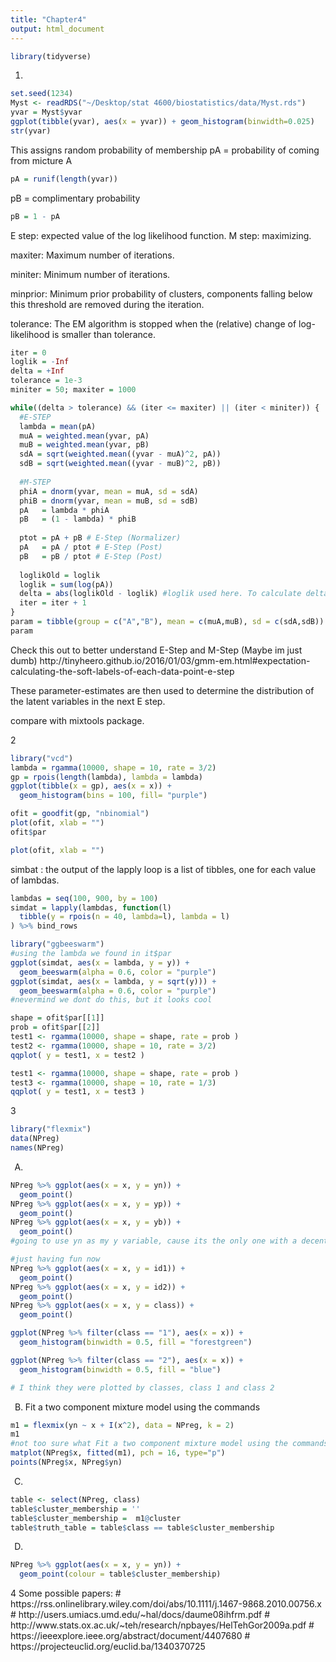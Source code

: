 ```yaml
---
title: "Chapter4"
output: html_document
---
```


```r
library(tidyverse)
```
1.
```r
set.seed(1234)
Myst <- readRDS("~/Desktop/stat 4600/biostatistics/data/Myst.rds")
yvar = Myst$yvar
ggplot(tibble(yvar), aes(x = yvar)) + geom_histogram(binwidth=0.025)
str(yvar)
```

This assigns random probability of membership
pA = probability of coming from micture A
```r
pA = runif(length(yvar)) 
```
pB = complimentary probability

```r
pB = 1 - pA
```
E step: expected value of the log likelihood function.
M step: maximizing.

maxiter: Maximum number of iterations.

miniter: Minimum number of iterations.

minprior: Minimum prior probability of clusters, components falling below this threshold are removed during the iteration.

tolerance: The EM algorithm is stopped when the (relative) change of log-likelihood is smaller than tolerance.

```r
iter = 0
loglik = -Inf
delta = +Inf
tolerance = 1e-3
miniter = 50; maxiter = 1000
```

```r
while((delta > tolerance) && (iter <= maxiter) || (iter < miniter)) {
  #E-STEP
  lambda = mean(pA)
  muA = weighted.mean(yvar, pA) 
  muB = weighted.mean(yvar, pB) 
  sdA = sqrt(weighted.mean((yvar - muA)^2, pA)) 
  sdB = sqrt(weighted.mean((yvar - muB)^2, pB)) 
  
  #M-STEP
  phiA = dnorm(yvar, mean = muA, sd = sdA) 
  phiB = dnorm(yvar, mean = muB, sd = sdB) 
  pA   = lambda * phiA
  pB   = (1 - lambda) * phiB
  
  ptot = pA + pB # E-Step (Normalizer)
  pA   = pA / ptot # E-Step (Post)
  pB   = pB / ptot # E-Step (Post)
  
  loglikOld = loglik
  loglik = sum(log(pA))
  delta = abs(loglikOld - loglik) #loglik used here. To calculate delta?
  iter = iter + 1
}
param = tibble(group = c("A","B"), mean = c(muA,muB), sd = c(sdA,sdB))
param
```
Check this out to better understand E-Step and M-Step (Maybe im just dumb)
http://tinyheero.github.io/2016/01/03/gmm-em.html#expectation-calculating-the-soft-labels-of-each-data-point-e-step

These parameter-estimates are then used to determine the distribution of the latent variables in the next E step.

compare with mixtools package.

2
```r
library("vcd")
lambda = rgamma(10000, shape = 10, rate = 3/2)
gp = rpois(length(lambda), lambda = lambda)
ggplot(tibble(x = gp), aes(x = x)) +
  geom_histogram(bins = 100, fill= "purple")

ofit = goodfit(gp, "nbinomial")
plot(ofit, xlab = "")
ofit$par

plot(ofit, xlab = "")
```
simbat : the output of the lapply loop is a list of tibbles, one for each value of lambdas. 
```r
lambdas = seq(100, 900, by = 100)
simdat = lapply(lambdas, function(l)
  tibble(y = rpois(n = 40, lambda=l), lambda = l)
) %>% bind_rows
```

```r
library("ggbeeswarm")
#using the lambda we found in it$par
ggplot(simdat, aes(x = lambda, y = y)) +
  geom_beeswarm(alpha = 0.6, color = "purple")
ggplot(simdat, aes(x = lambda, y = sqrt(y))) +
  geom_beeswarm(alpha = 0.6, color = "purple")
#nevermind we dont do this, but it looks cool
```

```r
shape = ofit$par[[1]] 
prob = ofit$par[[2]]
test1 <- rgamma(10000, shape = shape, rate = prob )
test2 <- rgamma(10000, shape = 10, rate = 3/2)
qqplot( y = test1, x = test2 )

test1 <- rgamma(10000, shape = shape, rate = prob )
test3 <- rgamma(10000, shape = 10, rate = 1/3)
qqplot( y = test1, x = test3 )
```

3
```r
library("flexmix")
data(NPreg)
names(NPreg)
```
A)
```r
NPreg %>% ggplot(aes(x = x, y = yn)) +
  geom_point()
NPreg %>% ggplot(aes(x = x, y = yp)) +
  geom_point()
NPreg %>% ggplot(aes(x = x, y = yb)) +
  geom_point()
#going to use yn as my y variable, cause its the only one with a decent spread

#just having fun now
NPreg %>% ggplot(aes(x = x, y = id1)) +
  geom_point()
NPreg %>% ggplot(aes(x = x, y = id2)) +
  geom_point()
NPreg %>% ggplot(aes(x = x, y = class)) +
  geom_point()
```

```r
ggplot(NPreg %>% filter(class == "1"), aes(x = x)) +
  geom_histogram(binwidth = 0.5, fill = "forestgreen")

ggplot(NPreg %>% filter(class == "2"), aes(x = x)) +
  geom_histogram(binwidth = 0.5, fill = "blue")

# I think they were plotted by classes, class 1 and class 2
```

B) Fit a two component mixture model using the commands
```r
m1 = flexmix(yn ~ x + I(x^2), data = NPreg, k = 2)
m1
#not too sure what Fit a two component mixture model using the commands means, i think maybe something like this? or do i have to graph two histoograms one ontop of another. 
matplot(NPreg$x, fitted(m1), pch = 16, type="p")
points(NPreg$x, NPreg$yn)
```

C)
```r
table <- select(NPreg, class) 
table$cluster_membership = ''
table$cluster_membership =  m1@cluster
table$truth_table = table$class == table$cluster_membership
```

D)
```r
NPreg %>% ggplot(aes(x = x, y = yn)) +
  geom_point(colour = table$cluster_membership)
```
4 
Some possible papers:
# https://rss.onlinelibrary.wiley.com/doi/abs/10.1111/j.1467-9868.2010.00756.x 
# http://users.umiacs.umd.edu/~hal/docs/daume08ihfrm.pdf 
# http://www.stats.ox.ac.uk/~teh/research/npbayes/HelTehGor2009a.pdf 
# https://ieeexplore.ieee.org/abstract/document/4407680
# https://projecteuclid.org/euclid.ba/1340370725
